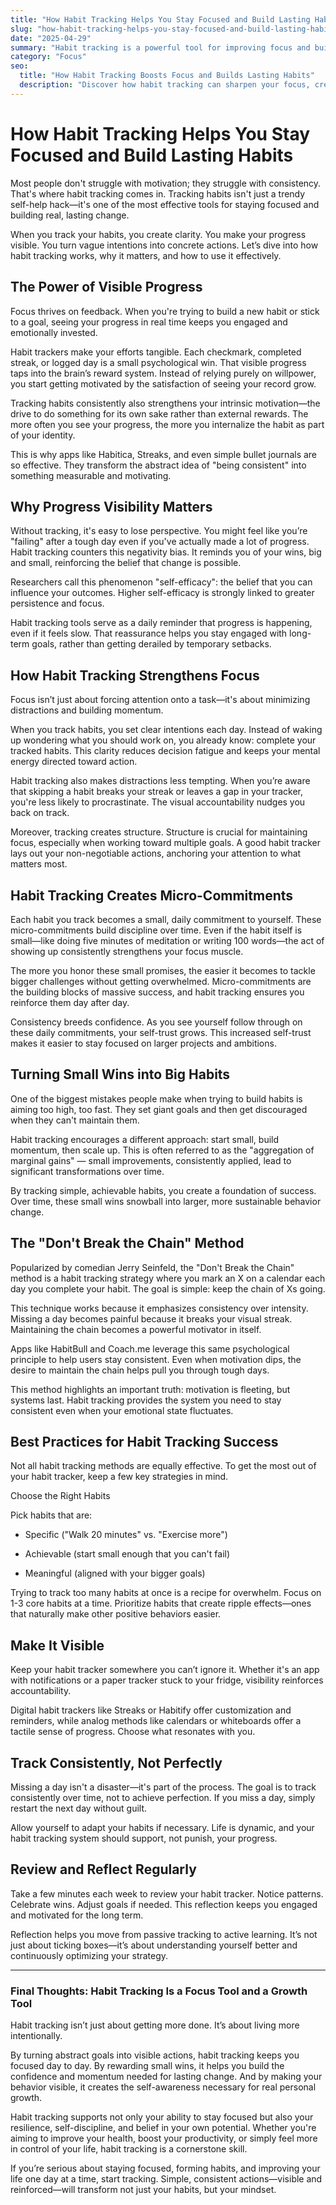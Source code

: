 ```yaml
---
title: "How Habit Tracking Helps You Stay Focused and Build Lasting Habits"
slug: "how-habit-tracking-helps-you-stay-focused-and-build-lasting-habits"
date: "2025-04-29"
summary: "Habit tracking is a powerful tool for improving focus and building sustainable habits. It highlights how visible progress keeps motivation high, how tracking habits reduces distractions and decision fatigue, and how small, consistent wins build lasting behavior change. It also offers practical tips for successful habit tracking, such as starting small, choosing meaningful habits, and maintaining visibility. The piece emphasizes that habit tracking is not just about productivity—it's about living more intentionally and building personal resilience."
category: "Focus"
seo:
  title: "How Habit Tracking Boosts Focus and Builds Lasting Habits"
  description: "Discover how habit tracking can sharpen your focus, create lasting habits, and drive personal growth. Learn proven strategies to track habits effectively and stay consistent."
---
```


# How Habit Tracking Helps You Stay Focused and Build Lasting Habits

Most people don't struggle with motivation; they struggle with consistency. That's where habit tracking comes in. Tracking habits isn't just a trendy self-help hack—it's one of the most effective tools for staying focused and building real, lasting change.

When you track your habits, you create clarity. You make your progress visible. You turn vague intentions into concrete actions. Let’s dive into how habit tracking works, why it matters, and how to use it effectively.

## The Power of Visible Progress

Focus thrives on feedback. When you're trying to build a new habit or stick to a goal, seeing your progress in real time keeps you engaged and emotionally invested.

Habit trackers make your efforts tangible. Each checkmark, completed streak, or logged day is a small psychological win. That visible progress taps into the brain’s reward system. Instead of relying purely on willpower, you start getting motivated by the satisfaction of seeing your record grow.

Tracking habits consistently also strengthens your intrinsic motivation—the drive to do something for its own sake rather than external rewards. The more often you see your progress, the more you internalize the habit as part of your identity.

This is why apps like Habitica, Streaks, and even simple bullet journals are so effective. They transform the abstract idea of "being consistent" into something measurable and motivating.

## Why Progress Visibility Matters

Without tracking, it's easy to lose perspective. You might feel like you’re "failing" after a tough day even if you've actually made a lot of progress. Habit tracking counters this negativity bias. It reminds you of your wins, big and small, reinforcing the belief that change is possible.

Researchers call this phenomenon "self-efficacy": the belief that you can influence your outcomes. Higher self-efficacy is strongly linked to greater persistence and focus.

Habit tracking tools serve as a daily reminder that progress is happening, even if it feels slow. That reassurance helps you stay engaged with long-term goals, rather than getting derailed by temporary setbacks.

## How Habit Tracking Strengthens Focus

Focus isn’t just about forcing attention onto a task—it's about minimizing distractions and building momentum.

When you track habits, you set clear intentions each day. Instead of waking up wondering what you should work on, you already know: complete your tracked habits. This clarity reduces decision fatigue and keeps your mental energy directed toward action.

Habit tracking also makes distractions less tempting. When you’re aware that skipping a habit breaks your streak or leaves a gap in your tracker, you're less likely to procrastinate. The visual accountability nudges you back on track.

Moreover, tracking creates structure. Structure is crucial for maintaining focus, especially when working toward multiple goals. A good habit tracker lays out your non-negotiable actions, anchoring your attention to what matters most.

## Habit Tracking Creates Micro-Commitments

Each habit you track becomes a small, daily commitment to yourself. These micro-commitments build discipline over time. Even if the habit itself is small—like doing five minutes of meditation or writing 100 words—the act of showing up consistently strengthens your focus muscle.

The more you honor these small promises, the easier it becomes to tackle bigger challenges without getting overwhelmed. Micro-commitments are the building blocks of massive success, and habit tracking ensures you reinforce them day after day.

Consistency breeds confidence. As you see yourself follow through on these daily commitments, your self-trust grows. This increased self-trust makes it easier to stay focused on larger projects and ambitions.

## Turning Small Wins into Big Habits

One of the biggest mistakes people make when trying to build habits is aiming too high, too fast. They set giant goals and then get discouraged when they can't maintain them.

Habit tracking encourages a different approach: start small, build momentum, then scale up. This is often referred to as the "aggregation of marginal gains" — small improvements, consistently applied, lead to significant transformations over time.

By tracking simple, achievable habits, you create a foundation of success. Over time, these small wins snowball into larger, more sustainable behavior change.

## The "Don't Break the Chain" Method

Popularized by comedian Jerry Seinfeld, the "Don't Break the Chain" method is a habit tracking strategy where you mark an X on a calendar each day you complete your habit. The goal is simple: keep the chain of Xs going.

This technique works because it emphasizes consistency over intensity. Missing a day becomes painful because it breaks your visual streak. Maintaining the chain becomes a powerful motivator in itself.

Apps like HabitBull and Coach.me leverage this same psychological principle to help users stay consistent. Even when motivation dips, the desire to maintain the chain helps pull you through tough days.

This method highlights an important truth: motivation is fleeting, but systems last. Habit tracking provides the system you need to stay consistent even when your emotional state fluctuates.

## Best Practices for Habit Tracking Success

Not all habit tracking methods are equally effective. To get the most out of your habit tracker, keep a few key strategies in mind.

Choose the Right Habits

Pick habits that are:

- Specific ("Walk 20 minutes" vs. "Exercise more")

- Achievable (start small enough that you can't fail)

- Meaningful (aligned with your bigger goals)

Trying to track too many habits at once is a recipe for overwhelm. Focus on 1-3 core habits at a time. Prioritize habits that create ripple effects—ones that naturally make other positive behaviors easier.

## Make It Visible

Keep your habit tracker somewhere you can’t ignore it. Whether it's an app with notifications or a paper tracker stuck to your fridge, visibility reinforces accountability.

Digital habit trackers like Streaks or Habitify offer customization and reminders, while analog methods like calendars or whiteboards offer a tactile sense of progress. Choose what resonates with you.

## Track Consistently, Not Perfectly

Missing a day isn't a disaster—it's part of the process. The goal is to track consistently over time, not to achieve perfection. If you miss a day, simply restart the next day without guilt.

Allow yourself to adapt your habits if necessary. Life is dynamic, and your habit tracking system should support, not punish, your progress.

## Review and Reflect Regularly

Take a few minutes each week to review your habit tracker. Notice patterns. Celebrate wins. Adjust goals if needed. This reflection keeps you engaged and motivated for the long term.

Reflection helps you move from passive tracking to active learning. It’s not just about ticking boxes—it’s about understanding yourself better and continuously optimizing your strategy.

---

### Final Thoughts: Habit Tracking Is a Focus Tool and a Growth Tool

Habit tracking isn’t just about getting more done. It’s about living more intentionally.

By turning abstract goals into visible actions, habit tracking keeps you focused day to day. By rewarding small wins, it helps you build the confidence and momentum needed for lasting change. And by making your behavior visible, it creates the self-awareness necessary for real personal growth.

Habit tracking supports not only your ability to stay focused but also your resilience, self-discipline, and belief in your own potential. Whether you're aiming to improve your health, boost your productivity, or simply feel more in control of your life, habit tracking is a cornerstone skill.

If you’re serious about staying focused, forming habits, and improving your life one day at a time, start tracking. Simple, consistent actions—visible and reinforced—will transform not just your habits, but your mindset.
